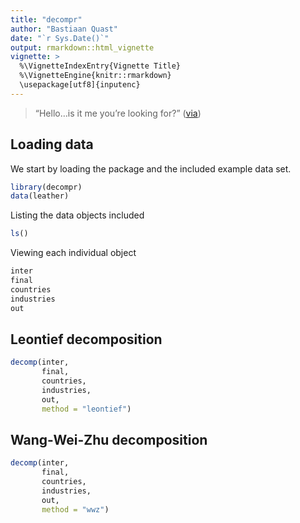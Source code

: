 ```yaml
---
title: "decompr"
author: "Bastiaan Quast"
date: "`r Sys.Date()`"
output: rmarkdown::html_vignette
vignette: >
  %\VignetteIndexEntry{Vignette Title}
  %\VignetteEngine{knitr::rmarkdown}
  \usepackage[utf8]{inputenc}
---
```



> "Hello...is it me you're looking for?"
([via](https://boptopop.files.wordpress.com/2011/03/l9kph.jpg))

## Loading data

We start by loading the package and the included example data set.

```r
library(decompr)
data(leather)
```

Listing the data objects included

```r
ls()
```

Viewing each individual object

```r
inter
final
countries
industries
out
```

## Leontief decomposition

```r
decomp(inter,
       final,
       countries,
       industries,
       out,
       method = "leontief")
```

## Wang-Wei-Zhu decomposition

```r
decomp(inter,
       final,
       countries,
       industries,
       out,
       method = "wwz")
```